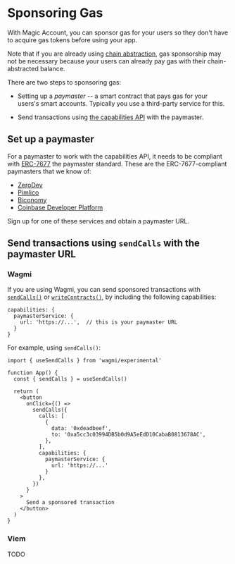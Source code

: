 # Sponsoring Gas

With Magic Account, you can sponsor gas for your users so they don't have to acquire gas tokens before using your app.

Note that if you are already using [chain abstraction](/magic-account/usage/chain-abstraction), gas sponsorship may not be necessary because your users can already pay gas with their chain-abstracted balance.

There are two steps to sponsoring gas:

- Setting up a *paymaster* -- a smart contract that pays gas for your users's smart accounts.  Typically you use a third-party service for this.

- Send transactions using [the capabilities API](/magic-account/knowledge-base/capabilities) with the paymaster.

## Set up a paymaster

For a paymaster to work with the capabilities API, it needs to be compliant with [ERC-7677](https://eip.tools/eip/7677) the paymaster standard.  These are the ERC-7677-compliant paymasters that we know of:

- [ZeroDev](/meta-infra/gas-policies)
- [Pimlico](https://docs.pimlico.io/infra/paymaster)
- [Biconomy](https://docs.biconomy.io/Paymaster/7677/)
- [Coinbase Developer Platform](https://www.coinbase.com/developer-platform)

Sign up for one of these services and obtain a paymaster URL.

## Send transactions using `sendCalls` with the paymaster URL

### Wagmi

If you are using Wagmi, you can send sponsored transactions with [`sendCalls()`](https://wagmi.sh/react/api/hooks/useSendCalls) or [`writeContracts()`](https://wagmi.sh/react/api/hooks/useWriteContracts), by including the following capabilities:

```tsx
capabilities: { 
  paymasterService: { 
    url: 'https://...',  // this is your paymaster URL
  } 
}
```

For example, using `sendCalls()`:

```tsx
import { useSendCalls } from 'wagmi/experimental'

function App() {
  const { sendCalls } = useSendCalls()

  return (
    <button
      onClick={() =>
        sendCalls({
          calls: [
            {
              data: '0xdeadbeef',
              to: '0xa5cc3c03994DB5b0d9A5eEdD10CabaB0813678AC',
            },
          ],
          capabilities: { 
            paymasterService: { 
              url: 'https://...'
            } 
          },
        })
      }
    >
      Send a sponsored transaction
    </button>
  )
}
```

### Viem

TODO